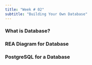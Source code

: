 ```yaml
---
title: "Week # 02"
subtitle: "Building Your Own Database"
---
```



### What is Database?


### REA Diagram for Database



### PostgreSQL for a Database
